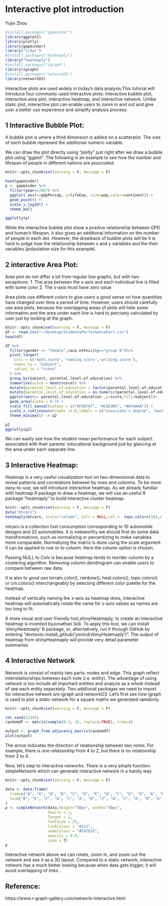 # Interactive plot introduction

Yujie Zhou

```r
#install.packages("gapminder")
library(ggplot2)
library(plotly)
library(gapminder)
library("tidyr")
#install.packages("heatmaply")
library("heatmaply")
#install.packages("igraph")
library(igraph)
#install.packages("networkD3")
library(networkD3)
```
Interactive plots are used widely in today's data analysis.This tutorial will introduce four commonly used interactive plots: interactive bubble plot, interactive area plot, interactive heatmap, and interactive network. Unlike static plot, interactive plot can enable users to zoom in and out and give user a better use experience and simplify analysis process. 


## 1 Interactive Bubble Plot:

A bubble plot is where a third dimension is added on a scatterplot. The size of each bubble represent the additional numeric variable.

We can draw the plot directly using "plotly" just right after we draw a bubble plot using "ggplot". The following is an example to see how the number and lifespan of people in different nations are associated.

```r
knitr::opts_chunk$set(warning = F, message = F)

head(gapminder)
p <- gapminder %>%
  filter(year==1967) %>%
  ggplot( aes(x=gdpPercap, y=lifeExp, size=pop,color=continent)) +
  geom_point() +
  scale_x_log10() +
  theme_bw()

ggplotly(p)

```

While the interactive bubble plot show a positive relationship between GPD and human's lifespan, it also gives an additional information on the number of people in each dot. However, the drawback of bubble plots will be it is hard to judge how the relationship between x and y variables and the their variables (polpulation size for this example).

## 2 interactive Area Plot:

Area plot do not differ a lot from regular line graphs, but with two exceptions:
1. The area between the x-axis and each individual line is filled with some color
2. The x-axis must have zero value 

Area plots use different colors to give users a good sense on how quantities have changed over time a period of time. However, users should carefully use area plots, because the overlapping areas of plots will hide some information and the area under each line is hard to percisely calculated by user just by looking at the graph.


```r
knitr::opts_chunk$set(warning = F, message = F)
df <- read.csv("~/Desktop/StudentsPerformancePart.csv")
head(df)

df %>%
  filter(gender == "female",race.ethnicity=="group B")%>%
  pivot_longer(
    cols = c('math.score','reading.score','writing.score'),
    names_to = "Subject",
    values_to = "score"
  ) %>%
  group_by(Subject, parental.level.of.education) %>%
  summarise(score = mean(score)) %>%
  mutate(parental.level.of.education = factor(parental.level.of.education,levels=c("associate's degree", "bachelor's degree", "high school", "master's degree", "some college", "some high school")))%>%
  mutate(parental.level.of.education = as.numeric(parental.level.of.education)) %>%
  ggplot(aes(x= parental.level.of.education ,y=score,fill=Subject))+
  geom_area(alpha = 0.7) +
  scale_fill_manual(values = c("#F6D7A7", "#C8E3D4", "#87AAAA")) +
  scale_x_continuous(breaks =1:6,labels = c("associate's degree", "bachelor's degree", "high school", "master's degree", "some college", "some high school"))+
  theme_minimal() -> p2

p2
ggplotly(p2)
```

We can easily see how the student mean performance for each subject associated with their parents' educational background just by glancing at the area under each separate line.

## 3 Interactive Heatmap:

Heatmap is a very useful visualization tool on two-dimensional data to reveal patterns and correlations between by rows and columns. To be more easy-to-use, we will introduce interactive heatmap. As we already familiar with heatmap R package to draw a heatmap, we will use an useful  R package "heatmaply" to build interactive cluster heatmap.

```r
knitr::opts_chunk$set(warning = F, message = F)
data("mtcars")
heatmaply(mtcars, scale="column", Colv = NULL,col =  topo.colors(10),xlab="design", ylab="car type", main=" interactive heatmap")
```

mtcars is a collection fuel consumption corresponding to 10 automobile designs and 32 automobiles. It is noteworthy we should first do some data transformations, such as normalizing or percentizing to make variables more comparable. Normalizing the matrix is done using the scale argument. It can be applied to row or to column. Here the column option is chosen.

Passing NULL to Colv is because heatmap tends to reorder column by a clustering algorithm. Removing column dendrogram can enable users to compare between raw data. 

It is also to good use terrain.color(), rainbow(), heat.colors(), topo.colors() or cm.colors() interchangeably by selecting different color palette for the heatmap. 

Instead of vertically naming the x-axis as heatmap does, interactive heatmap will automatically rotate the name for x-axis values as names are too long to fit. 

A more visual and user friendly tool,shinyHeatmaply, to create an interactive heatmap is invented byJonathan Sidi. To apply this tool, we can install 'shinyHeatmaply' R package, or, alternatively, run it through GitHub by entering "devtools::install_github('yonicd/shinyHeatmaply')". The output of heatmap from shinyHeatmaply will provide very detail parameter summaries.

## 4 Interactive Network

Network is consist of mainly two parts: nodes and edge. This graph reflect interrelationships between each note (i.e. entity). The advantage of using network is too include  all important entities and analyze as a whole instead of see each entity separately. Two addtional packages we need to import for interactive network are igraph and networkD3. Let's first see how igraph is used to plot a static network for a square matrix we generated ramdonly. 

```r
knitr::opts_chunk$set(warning = F, message = F)

set.seed(12345)
randomdf <- matrix(sample(0:3, 16, replace=TRUE), nrow=4)

output <- graph_from_adjacency_matrix(randomdf)
plot(output)
```

The arrow indicates the direction of relationship between two notes. For example, there is one relationship from 4 to 2, but there is no relationship from 2 to 4.

Now, let's step to interactive networks. There is a very simple function: simpleNetwork which can generate interactive network in a handy way. 

```r
knitr::opts_chunk$set(warning = F, message = F)

data <- data.frame(
  from=c("A", "A", "B", "D", "C", "D", "E", "B", "C", "D", "K", "A", "M"),
  to=c("B", "E", "F", "A", "C", "A", "B", "Z", "A", "C", "A", "B", "K") #reference:https://www.r-graph-gallery.com/network-interactive.html
)
p <- simpleNetwork(data,height="50px", width="50px",        
                   Source = 1,
                   Target = 2,
                   fontSize = 25,                    
                   linkColour = "#123",   
                   nodeColour = "#F47E5E",    
                   opacity = 0.9,             
                   zoom = T)
p

```

Interactive network above we can rotate, zoom in, and zoom out the network and see it as a 3D layout. Compared to a static network, interactive network has a much better looking because when data gets bigger, it will avoid overlapping of links .

## Reference:

https://www.r-graph-gallery.com/network-interactive.html